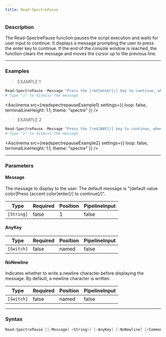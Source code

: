 ```yaml
---
title: Read-SpectrePause
---
```









### Description

The Read-SpectrePause function pauses the script execution and waits for user input to continue. It displays a message prompting the user to press the enter key to continue. If the end of the console window is reached, the function clears the message and moves the cursor up to the previous line.



---


### Examples
> EXAMPLE 1

```powershell
Read-SpectrePause -Message "Press the [red]enter[/] key to continue, when you press it this message will disappear..."
# Type "↲" to dismiss the message
```
<Asciinema
    src={readspectrepauseExample1}
    settings={{
        loop: false,
        terminalLineHeight: 1.1,
        theme: "spectre"
    }}
/>
> EXAMPLE 2

```powershell
Read-SpectrePause -Message "Press the [red]ANY[/] key to continue, when you press it this message will disappear..."
# Type "x" to dismiss the message
```
<Asciinema
    src={readspectrepauseExample2}
    settings={{
        loop: false,
        terminalLineHeight: 1.1,
        theme: "spectre"
    }}
/>


---


### Parameters
#### **Message**

The message to display to the user. The default message is "[default value color]Press [accent color]enter[/] to continue[/]".






|Type      |Required|Position|PipelineInput|
|----------|--------|--------|-------------|
|`[String]`|false   |1       |false        |



#### **AnyKey**




|Type      |Required|Position|PipelineInput|
|----------|--------|--------|-------------|
|`[Switch]`|false   |named   |false        |



#### **NoNewline**

Indicates whether to write a newline character before displaying the message. By default, a newline character is written.






|Type      |Required|Position|PipelineInput|
|----------|--------|--------|-------------|
|`[Switch]`|false   |named   |false        |





---


### Syntax
```powershell
Read-SpectrePause [[-Message] <String>] [-AnyKey] [-NoNewline] [<CommonParameters>]
```
